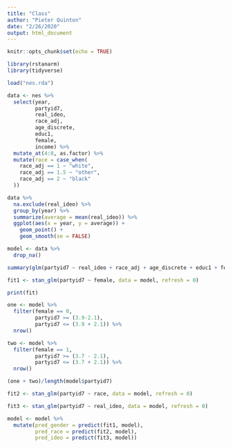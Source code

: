 ```yaml
---
title: "Class"
author: "Pieter Quinton"
date: "2/26/2020"
output: html_document
---
```


```r
knitr::opts_chunk$set(echo = TRUE)

library(rstanarm)
library(tidyverse)
```

```r

load("nes.rda")

data <- nes %>%
  select(year,
         partyid7,
         real_ideo,
         race_adj,
         age_discrete,
         educ1,
         female,
         income) %>%
  mutate_at(4:8, as.factor) %>%
  mutate(race = case_when(
    race_adj == 1 ~ "white",
    race_adj == 1.5 ~ "other",
    race_adj == 2 ~ "black"
  ))

```

```r

data %>%
  na.exclude(real_ideo) %>%
  group_by(year) %>%
  summarize(average = mean(real_ideo)) %>%
  ggplot(aes(x = year, y = average)) +
    geom_point() +
    geom_smooth(se = FALSE)

model <- data %>%
  drop_na()

summary(glm(partyid7 ~ real_ideo + race_adj + age_discrete + educ1 + female + income, data = model))

fit1 <- stan_glm(partyid7 ~ female, data = model, refresh = 0)

print(fit)
```

```r
one <- model %>%
  filter(female == 0,
         partyid7 >= (3.9-2.1),
         partyid7 <= (3.9 + 2.1)) %>%
  nrow()

two <- model %>%
  filter(female == 1,
         partyid7 >= (3.7 - 2.1),
         partyid7 <= (3.7 + 2.1)) %>%
  nrow()

(one + two)/length(model$partyid7)

```

```r
fit2 <- stan_glm(partyid7 ~ race, data = model, refresh = 0)

fit3 <- stan_glm(partyid7 ~ real_ideo, data = model, refresh = 0)

```

```r

model <- model %>%
  mutate(pred_gender = predict(fit1, model),
         pred_race = predict(fit2, model),
         pred_ideo = predict(fit3, model))
```

